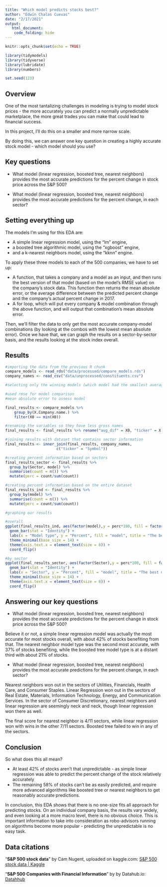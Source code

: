 ```yaml
---
title: "Which model predicts stocks best?"
author: "Edwin Chalas Cuevas"
date: "2/17/2021"
output:
   html_document:
    code_folding: hide
---
```


```r
knitr::opts_chunk$set(echo = TRUE)

library(tidymodels)
library(tidyverse)
library(lubridate)
library(numbers)

set.seed(123)
```

## Overview

One of the most tantalizing challenges in modeling is trying to model stock prices - the more accurately you can predict a normally unpredictable marketplace, the more great trades you can make that could lead to financial success.

In this project, I'll do this on a smaller and more narrow scale. 

By doing this, we can answer one key question in creating a highly accurate stock model - which model should you use?

## Key questions

- What model (linear regression, boosted tree, nearest neighbors) provides the most accurate predictions for the percent change in stock price across the S&P 500?

- What model (linear regression, boosted tree, nearest neighbors) provides the most accurate predictions for the percent change, in each sector?

## Setting everything up

The models I'm using for this EDA are:

- A simple linear regression model, using the "lm" engine,
- a boosted tree algorithmic model, using the "xgboost" engine,
- and a k-nearest neighbors model, using the "kknn" engine.

To apply these three models to each of the 500 companies, we have to set up:

- A function, that takes a company and a model as an input, and then runs the best version of that model (based on the model's RMSE value) on the company's stock data. This function then returns the mean absolute error, or the average difference between the predicted percent change and the company's actual percent change in 2017.
- A for loop, which will put every company & model combination through the above function, and will output that combination's mean absolute error.

Then, we'll filter the data to only get the most accurate company-model combinations (by looking at the combos with the lowest mean absolute error). Once we have that, we can graph the results on a sector-by-sector basis, and the results looking at the stock index overall.

## Results

```r

#importing the data from the previous R chunk
compare_models <- read_rds("data/processed/compare_models.rds")
company_names <- read_csv("data/unprocessed/constituents.csv")

#selecting only the winning models (which model had the smallest average percent difference between real and predicted values)

#used rmse for model comparison
#mean absolute error to assess model

final_results <- compare_models %>%
    group_by(X.Company.name.) %>%
    filter(X0 == min(X0))

#renaming the variables so they have less gross names
final_results <- final_results %>% rename("avg_dif" = X0, "ticker" = X.Company.name., "model" = X.Model.)

#joining results with dataset that contains sector information
final_results <- inner_join(final_results, company_names, 
                       c("ticker" = "Symbol"))

#creating percent information based on sectors
final_results_sector <- final_results %>%
  group_by(Sector, model) %>% 
  summarise(count = n()) %>% 
  mutate(perc = count/sum(count))

#creating percent information based on the entire dataset
final_results_ind <- final_results %>%
  group_by(model) %>% 
  summarise(count = n()) %>% 
  mutate(perc = count/sum(count))

#graphing our results

#overall
ggplot(final_results_ind, aes(factor(model),y = perc*100, fill = factor(model))) +
  geom_bar(stat = "Identity") +
  labs(x = "Model type", y = "Percent", fill = "model", title = "The best model for stock price predictions?", subtitle = "Index-wide") +
  theme_minimal(base_size = 14) +
  theme(axis.text.x = element_text(size = 8)) +
  coord_flip()

#by sector
ggplot(final_results_sector, aes(factor(Sector),y = perc*100, fill = factor(model))) +
  geom_bar(stat = "Identity") +
  labs(x = "Sector", y = "Percent", fill = "model", title = "The best model for stock price predictions?", subtitle = "Sector by sector") +
  theme_minimal(base_size = 14) +
  theme(axis.text.x = element_text(size = 8)) +
  coord_flip()

```

## Answering our key questions

- What model (linear regression, boosted tree, nearest neighbors) provides the most accurate predictions for the percent change in stock price across the S&P 500?

Believe it or not, a simple linear regression model was actually the most accurate for most stocks overall, with about 42% of stocks benefiting from that. The nearest neighbor model type was the second most accurate, with 37% of stocks benefiting, while the boosted tree model type is at a distant third with about 21% of stocks.

- What model (linear regression, boosted tree, nearest neighbors) provides the most accurate predictions for the percent change, in each sector?

Nearest neighbors won out in the sectors of Utilities, Financials, Health Care, and Consumer Staples. Linear Regression won out in the sectors of Real Estate, Materials, Information Technology, Energy, and Communication Services. In the sector of Consumer Discretionary, nearest neighbors and linear regression are seemingly neck and neck, though linear regression won there as well.

The final score for nearest neighbor is 4/11 sectors, while linear regression won with wins in the other 7/11 sectors. Boosted tree failed to win in any of the sectors.

## Conclusion

So what does this all mean? 

- At least 42% of stocks aren't that unpredictable - as simple linear regression was able to predict the percent change of the stock relatively accurately
- The remaining 58% of stocks can't be as easily predicted, and require more advanced algorithms like boosted tree or nearest neighbors to get reasonably accurate predictions.

In conclusion, this EDA shows that there is no one-size fits all approach for predicting stocks. On an individual company basis, the results vary widely, and even looking at a more macro level, there is no obvious choice. This is important information to take into consideration as robo-advisors running on algorithms become more popular - predicting the unpredictable is no easy task.

## Data citations

"**S&P 500 stock data**" by Cam Nugent, uploaded on kaggle.com: [S&P 500 stock data \| Kaggle](https://www.kaggle.com/camnugent/sandp500)

"**S&P 500 Companies with Financial Information**" by by Datahub.io: [Datahhub](https://datahub.io/core/s-and-p-500-companies)
